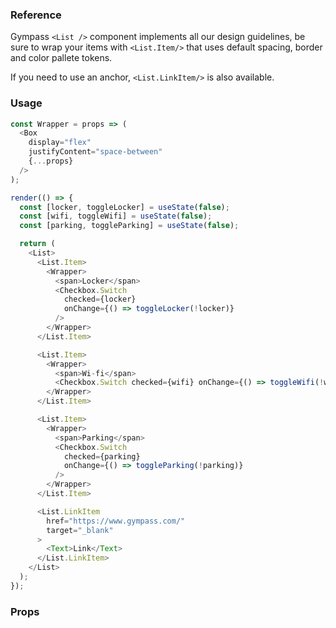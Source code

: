 ### Reference

Gympass `<List />` component implements all our design guidelines, be sure to wrap your items with `<List.Item/>` that uses default spacing, border and color pallete tokens.

If you need to use an anchor, `<List.LinkItem/>` is also available.

### Usage

```javascript state
const Wrapper = props => (
  <Box
    display="flex"
    justifyContent="space-between"
    {...props}
  />
);

render(() => {
  const [locker, toggleLocker] = useState(false);
  const [wifi, toggleWifi] = useState(false);
  const [parking, toggleParking] = useState(false);

  return (
    <List>
      <List.Item>
        <Wrapper>
          <span>Locker</span>
          <Checkbox.Switch
            checked={locker}
            onChange={() => toggleLocker(!locker)}
          />
        </Wrapper>
      </List.Item>

      <List.Item>
        <Wrapper>
          <span>Wi-fi</span>
          <Checkbox.Switch checked={wifi} onChange={() => toggleWifi(!wifi)} />
        </Wrapper>
      </List.Item>

      <List.Item>
        <Wrapper>
          <span>Parking</span>
          <Checkbox.Switch
            checked={parking}
            onChange={() => toggleParking(!parking)}
          />
        </Wrapper>
      </List.Item>

      <List.LinkItem
        href="https://www.gympass.com/"
        target="_blank"
      >
        <Text>Link</Text>
      </List.LinkItem>
    </List>
  );
});
```

### Props

<PropsTable component="List" platform="web" />
